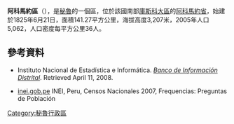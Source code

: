 '''阿科馬約區'''（{{lang-es|Distrito de Acomayo}}），是[[秘魯|秘魯]]的一個區，位於該國南部[[庫斯科大區|庫斯科大區]]的[[阿科馬約省|阿科馬約省]]，始建於1825年6月21日，面積141.27平方公里，海拔高度3,207米，2005年人口5,062，人口密度每平方公里36人。

==參考資料==
*{{es icon}} Instituto Nacional de Estadística e Informática. ''[https://web.archive.org/web/20080423164200/http://desa.inei.gob.pe/mapas/bid/ Banco de Información Distrital]''. Retrieved April 11, 2008.
*[https://web.archive.org/web/20130127005551/http://iinei.inei.gob.pe/iinei/RedatamCpv2007.asp?id=ResultadosCensales%3Fori%3DC inei.gob.pe] INEI, Peru, Censos Nacionales 2007, Frequencias: Preguntas de Población

{{coord|13|55|08|S|71|41|06|W|type:adm3rd_source:kolossus-itwiki|display=title}}

{{Peru-geo-stub}}
[[Category:秘魯行政區|Category:秘魯行政區]]